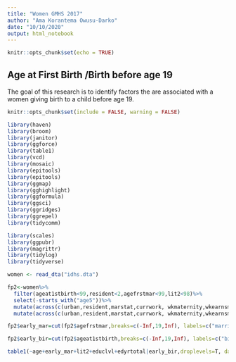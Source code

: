 ```yaml
---
title: "Women GMHS 2017"
author: "Ama Korantema Owusu-Darko"
date: "10/10/2020"
output: html_notebook
---
```


```r
knitr::opts_chunk$set(echo = TRUE)

```

## Age at First Birth /Birth before age 19

The goal of this research is to identify factors the are associated with a women giving birth to a child before age 19.

```r
knitr::opts_chunk$set(include = FALSE, warning = FALSE)

library(haven)
library(broom)
library(janitor)
library(ggforce)
library(table1)
library(vcd)
library(mosaic)
library(epitools)
library(epitools)
library(ggmap)
library(gghighlight)
library(ggformula)
library(ggsci)
library(ggridges)
library(ggrepel)
library(tidycomm)

library(scales)
library(ggpubr)
library(magrittr)
library(tidylog)
library(tidyverse)
```

```r
women <- read_dta("idhs.dta")


```

```r
fp2<-women%>%
  filter(ageat1stbirth<99,resident<2,agefrstmar<99,lit2<98)%>%
  select(-starts_with("age5"))%>%
  mutate(across(c(urban,resident,marstat,currwork, wkmaternity,wkearnsmore,wealthq,lit2,educlvl,37:50), as_factor))%>%
  mutate(across(c(urban,resident,marstat,currwork, wkmaternity,wkearnsmore,wealthq,lit2,educlvl,37:50), droplevels))

fp2$early_mar=cut(fp2$agefrstmar,breaks=c(-Inf,19,Inf), labels=c("married before 19","married after 19"))

fp2$early_bir=cut(fp2$ageat1stbirth,breaks=c(-Inf,19,Inf), labels=c("birth before 19","birth after 19"))

```

```r
table1(~age+early_mar+lit2+educlvl+edyrtotal|early_bir,droplevels=T, data=fp2)
```
